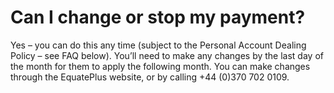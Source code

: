 # Can I change or stop my payment?

Yes – you can do this any time (subject to the Personal Account Dealing Policy – see FAQ below).
You’ll need to make any changes by the last day of the month for them to apply the following month.
You can make changes through the EquatePlus website, or by calling +44 (0)370 702 0109.